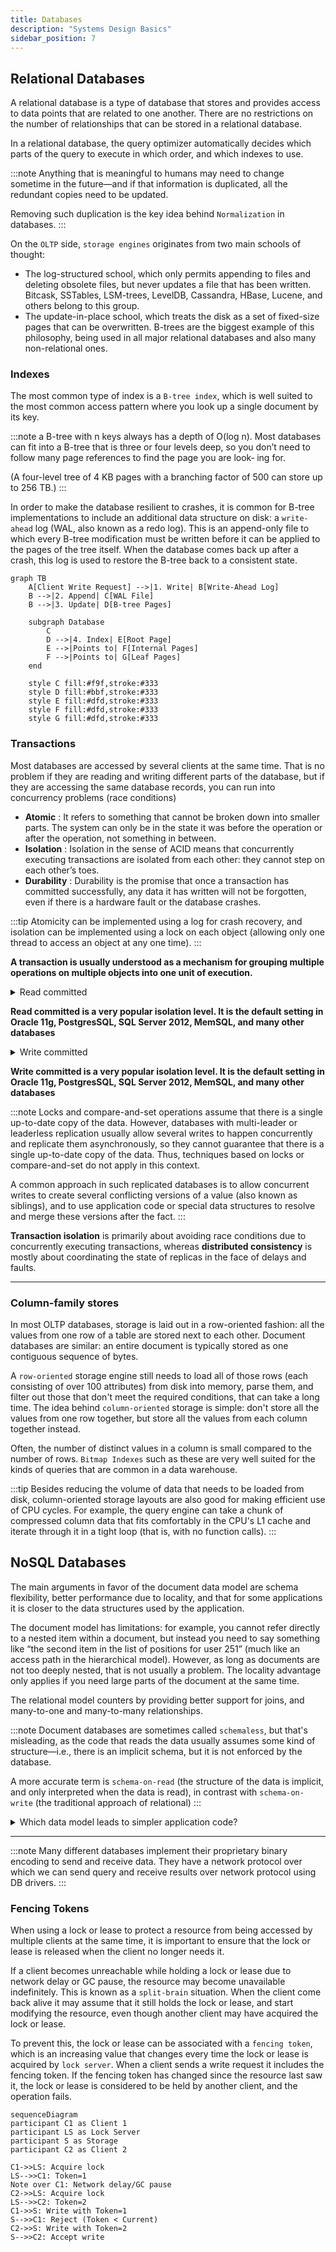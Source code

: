 ```yaml
---
title: Databases
description: "Systems Design Basics"
sidebar_position: 7
---
```


## Relational Databases
A relational database is a type of database that stores and provides access to data points that are related to one another.
There are no restrictions on the number of relationships that can be stored in a relational database.

In a relational database, the query optimizer automatically decides which parts of the query to execute in which order, and which indexes to use.

:::note
Anything that is meaningful to humans may need to change sometime in
the future—and if that information is duplicated, all the redundant copies need to be
updated.

Removing such duplication is the key idea behind `Normalization` in databases.
:::


On the `OLTP` side, `storage engines` originates from two main schools of thought:
- The log-structured school, which only permits appending to files and deleting
obsolete files, but never updates a file that has been written. Bitcask, SSTables,
LSM-trees, LevelDB, Cassandra, HBase, Lucene, and others belong to this group.
- The update-in-place school, which treats the disk as a set of fixed-size pages that
can be overwritten. B-trees are the biggest example of this philosophy, being used
in all major relational databases and also many non-relational ones.

### Indexes
The most common type of index is a `B-tree index`, which is well suited to the most common access pattern where you look up a single document by its key.

:::note
a B-tree with n keys always has a depth of O(log n).
Most databases can fit into a B-tree that is three or four levels deep, so you don’t need to follow many page references to find the page you are look‐
ing for.

(A four-level tree of 4 KB pages with a branching factor of 500 can store up to 256 TB.)
:::


In order to make the database resilient to crashes, it is common for B-tree implementations to include an additional data structure on disk:
a `write-ahead` log (WAL, also known as a redo log).
This is an append-only file to which every B-tree modification must be written before it can be applied to the pages of the tree itself.
When the database comes back up after a crash, this log is used to restore the B-tree back to a consistent state.

```mermaid
graph TB
    A[Client Write Request] -->|1. Write| B[Write-Ahead Log]
    B -->|2. Append| C[WAL File]
    B -->|3. Update| D[B-tree Pages]
    
    subgraph Database
        C
        D -->|4. Index| E[Root Page]
        E -->|Points to| F[Internal Pages]
        F -->|Points to| G[Leaf Pages]
    end
    
    style C fill:#f9f,stroke:#333
    style D fill:#bbf,stroke:#333
    style E fill:#dfd,stroke:#333
    style F fill:#dfd,stroke:#333 
    style G fill:#dfd,stroke:#333

```


### Transactions
Most databases are accessed by several clients at the same time. That is no problem if
they are reading and writing different parts of the database, but if they are accessing
the same database records, you can run into concurrency problems (race conditions)

- **Atomic** : It refers to something that cannot be broken down into smaller parts.
The system can only be in the state it was before the operation
or after the operation, not something in between.
- **Isolation** : Isolation in the sense of ACID means that concurrently executing transactions are
isolated from each other: they cannot step on each other’s toes.
- **Durability** : Durability is the promise that once a transaction has committed successfully,
any data it has written will not be forgotten, even if there is a hardware fault or the database crashes.

:::tip
Atomicity can be implemented using a log for crash recovery, and isolation can be implemented
using a lock on each object (allowing only one thread to access an object at any one time).
:::

**A transaction is usually understood as a mechanism for grouping multiple operations on multiple objects into one
unit of execution.**

<details>
    <summary>Read committed</summary>

Imagine a transaction has written some data to the database, but the transaction has not yet committed or aborted.
Can another transaction see that uncommitted data?
If yes, that is called a dirty read.
Transactions running at the read committed isolation level must prevent dirty reads.
This means that any writes by a transaction only become visible to others when that
transaction commits
</details>

**Read committed is a very popular isolation level.
It is the default setting in Oracle 11g, PostgresSQL, SQL Server 2012, MemSQL, and many other databases**

<details>
    <summary>Write committed</summary>

Image two clients are trying to update the same data, one is part of a transaction, and the other is not.
If the non-transactional client overwrites the uncommited data of the transactional client, that is called a dirty write.
Most commonly, databases prevent dirty writes by using row-level locks: when a transaction wants to modify a
particular object (row or document), it must first acquire a lock on that object.
It must then hold that lock until the transaction is committed or aborted.
Only one transaction can hold the lock for any given object; if another transaction wants to write to the same object,
it must wait until the first transaction is committed or aborted before it can acquire the lock and continue
</details>

**Write committed is a very popular isolation level.
It is the default setting in Oracle 11g, PostgresSQL, SQL Server 2012, MemSQL, and many other databases**


:::note
Locks and compare-and-set operations assume that there is a single up-to-date copy of the data.
However, databases with multi-leader or leaderless replication usually allow several writes to happen concurrently and replicate them asynchronously,
so they cannot guarantee that there is a single up-to-date copy of the data.
Thus, techniques based on locks or compare-and-set do not apply in this context.

A common approach in such replicated databases is to allow concurrent writes to create several conflicting versions of
a value (also known as siblings), and to use application code or special data structures to resolve and merge
these versions after the fact.
:::


**Transaction isolation** is primarily about avoiding race conditions due to concurrently executing transactions,
whereas **distributed consistency** is mostly about coordinating the state of replicas in the face of delays and faults.

---

### Column-family stores
In most OLTP databases, storage is laid out in a row-oriented fashion: all the values
from one row of a table are stored next to each other. Document databases are similar: an entire document is
typically stored as one contiguous sequence of bytes.

A `row-oriented` storage engine still needs to load all of those rows (each consisting of over 100 attributes) from
disk into memory, parse them, and filter out those that don't meet the required conditions, that can take a long time.
The idea behind `column-oriented` storage is simple: don't store all the values from one row together, but store all the values from each column together instead.


Often, the number of distinct values in a column is small compared to the number of rows.
`Bitmap Indexes` such as these are very well suited for the kinds of queries that are common in a data warehouse.


:::tip
Besides reducing the volume of data that needs to be loaded from disk, column-oriented storage layouts are also good
for making efficient use of CPU cycles. For example, the query engine can take a chunk of compressed column data that fits
comfortably in the CPU's L1 cache and iterate through it in a tight loop (that is, with no function calls).
:::

## NoSQL Databases
The main arguments in favor of the document data model are schema flexibility, better performance due to locality, and that for some applications it is closer to the data
structures used by the application.

The document model has limitations: for example, you cannot refer directly to a nested item within a document, but instead you need to say something like “the second item in the list of positions for user 251” (much like an access path in the hierarchical model).
 However, as long as documents are not too deeply nested, that is not usually a problem.
The locality advantage only applies if you need large parts of the document at the same time.

The relational model counters by providing better support for joins, and many-to-one and many-to-many relationships.

:::note
Document databases are sometimes called `schemaless`, but that's misleading, as the
code that reads the data usually assumes some kind of structure—i.e., there is an
implicit schema, but it is not enforced by the database.

A more accurate term is `schema-on-read` (the structure of the data is implicit, and only interpreted when the
data is read), in contrast with `schema-on-write` (the traditional approach of relational)
:::

<details>
    <summary>Which data model leads to simpler application code?</summary>

    If the data in your application has a document-like structure (i.e., a tree of one-to many relationships, where
    typically the entire tree is loaded at once), then it's probably a good idea to use a document model.
    Data Models and Query Languages a good idea to use a document model.

    The poor support for joins in document databases may or may not be a problem,
    depending on the application.
</details>

---

:::note
Many different databases implement their proprietary binary encoding to send and receive data. They have a network
protocol over which we can send query and receive results over network protocol using DB drivers.
:::


### Fencing Tokens
When using a lock or lease to protect a resource from being accessed by multiple clients at the same time, it is
important to ensure that the lock or lease is released when the client no longer needs it.

If a client becomes unreachable while holding a lock or lease due to network delay or GC pause,
the resource may become unavailable
indefinitely. This is known as a `split-brain` situation. When the client come back alive it may assume that it still
holds the lock or lease, and start modifying the resource, even though another client may have acquired the lock or lease.

To prevent this, the lock or lease can be associated with a `fencing token`, which is an increasing value that changes
every time the lock or lease is acquired by `lock server`. When a client sends a write request it includes the
fencing token. If the fencing token has changed since the resource last saw it,
the lock or lease is considered to be held by another client, and the operation fails.

```mermaid
sequenceDiagram
participant C1 as Client 1
participant LS as Lock Server
participant S as Storage
participant C2 as Client 2

C1->>LS: Acquire lock
LS-->>C1: Token=1
Note over C1: Network delay/GC pause
C2->>LS: Acquire lock
LS-->>C2: Token=2
C1->>S: Write with Token=1
S-->>C1: Reject (Token < Current)
C2->>S: Write with Token=2
S-->>C2: Accept write
```
